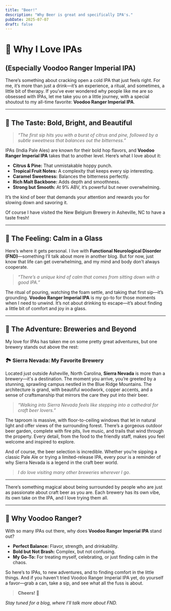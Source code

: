 ```yaml
---
title: "Beer!"
description: "Why Beer is great and specifically IPA's."
pubDate: 2025-07-07
draft: false
---
```


# 🍺 Why I Love IPAs

## (Especially Voodoo Ranger Imperial IPA)

There’s something about cracking open a cold IPA that just feels right. For me, it’s more than just a drink—it’s an experience, a ritual, and sometimes, a little bit of therapy. If you’ve ever wondered why people like me are so obsessed with IPAs, let me take you on a little journey, with a special shoutout to my all-time favorite: **Voodoo Ranger Imperial IPA**.

---

## 🌟 The Taste: Bold, Bright, and Beautiful

> *“The first sip hits you with a burst of citrus and pine, followed by a subtle sweetness that balances out the bitterness.”*

IPAs (India Pale Ales) are known for their bold hop flavors, and **Voodoo Ranger Imperial IPA** takes that to another level. Here’s what I love about it:

- **Citrus & Pine:** That unmistakable hoppy punch.
- **Tropical Fruit Notes:** A complexity that keeps every sip interesting.
- **Caramel Sweetness:** Balances the bitterness perfectly.
- **Rich Malt Backbone:** Adds depth and smoothness.
- **Strong but Smooth:** At 9% ABV, it’s powerful but never overwhelming.

It’s the kind of beer that demands your attention and rewards you for slowing down and savoring it.

Of course I have visited the New Belgium Brewery in Asheville, NC to have a taste fresh!

---

## 🧘 The Feeling: Calm in a Glass

Here’s where it gets personal. I live with **Functional Neurological Disorder (FND)**—something I’ll talk about more in another blog. But for now, just know that life can get overwhelming, and my mind and body don’t always cooperate.

> *“There’s a unique kind of calm that comes from sitting down with a good IPA.”*

The ritual of pouring, watching the foam settle, and taking that first sip—it’s grounding. **Voodoo Ranger Imperial IPA** is my go-to for those moments when I need to unwind. It’s not about drinking to escape—it’s about finding a little bit of comfort and joy in a glass.

---

## 🍻 The Adventure: Breweries and Beyond

My love for IPAs has taken me on some pretty great adventures, but one brewery stands out above the rest:

### 🏞️ **Sierra Nevada: My Favorite Brewery**

Located just outside Asheville, North Carolina, **Sierra Nevada** is more than a brewery—it's a destination. The moment you arrive, you’re greeted by a stunning, sprawling campus nestled in the Blue Ridge Mountains. The architecture is grand, with beautiful woodwork, copper accents, and a sense of craftsmanship that mirrors the care they put into their beer.

> *“Walking into Sierra Nevada feels like stepping into a cathedral for craft beer lovers.”*

The taproom is massive, with floor-to-ceiling windows that let in natural light and offer views of the surrounding forest. There’s a gorgeous outdoor beer garden, complete with fire pits, live music, and trails that wind through the property. Every detail, from the food to the friendly staff, makes you feel welcome and inspired to explore.

And of course, the beer selection is incredible. Whether you’re sipping a classic Pale Ale or trying a limited-release IPA, every pour is a reminder of why Sierra Nevada is a legend in the craft beer world.

  >*I do love visiting many other breweries wherever I go*.

---

There’s something magical about being surrounded by people who are just as passionate about craft beer as you are. Each brewery has its own vibe, its own take on the IPA, and I love trying them all.

---

## 🎯 Why Voodoo Ranger?

With so many IPAs out there, why does **Voodoo Ranger Imperial IPA** stand out?

- **Perfect Balance:** Flavor, strength, and drinkability.
- **Bold but Not Brash:** Complex, but not confusing.
- **My Go-To:** For treating myself, celebrating, or just finding calm in the chaos.

So here’s to IPAs, to new adventures, and to finding comfort in the little things. And if you haven’t tried Voodoo Ranger Imperial IPA yet, do yourself a favor—grab a can, take a sip, and see what all the fuss is about.

> **Cheers! 🍻**

*Stay tuned for a blog, where I’ll talk more about FND.*
